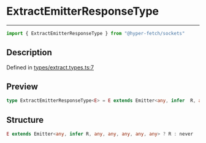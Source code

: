 

# ExtractEmitterResponseType

<div class="api-docs__separator" data-reactroot="">

---

</div><div class="api-docs__import" data-reactroot="">

```ts
import { ExtractEmitterResponseType } from "@hyper-fetch/sockets"
```

</div><div class="api-docs__section">

## Description

</div><div class="api-docs__description"><span class="api-docs__do-not-parse">



</span></div><p class="api-docs__definition">

Defined in [types/extract.types.ts:7](https://github.com/BetterTyped/hyper-fetch/blob/cc329b91/packages/sockets/src/types/extract.types.ts#L7)

</p><div class="api-docs__section">

## Preview

</div><div class="api-docs__preview type single">

```ts
type ExtractEmitterResponseType<E> = E extends Emitter<any, infer  R, any, any, any, any, any> ? R : never;
```

</div><div class="api-docs__section">

## Structure

</div><div class="api-docs__returns">

```ts
E extends Emitter<any, infer R, any, any, any, any, any> ? R : never
```

</div>